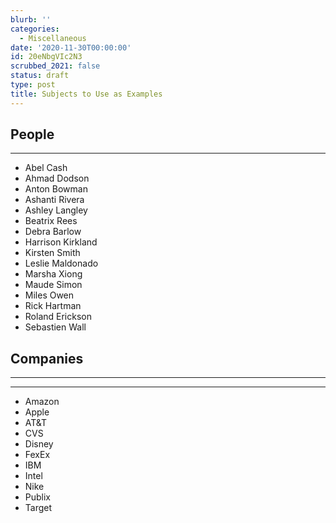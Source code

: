 ```yaml
---
blurb: ''
categories:
  - Miscellaneous
date: '2020-11-30T00:00:00'
id: 20eNbgVIc2N3
scrubbed_2021: false
status: draft
type: post
title: Subjects to Use as Examples
---
```


People 
---
---


- Abel Cash
- Ahmad Dodson
- Anton Bowman
- Ashanti Rivera
- Ashley Langley
- Beatrix Rees
- Debra Barlow
- Harrison Kirkland
- Kirsten Smith
- Leslie Maldonado
- Marsha Xiong
- Maude Simon
- Miles Owen
- Rick Hartman
- Roland Erickson
- Sebastien Wall

Companies
---
---
---


- Amazon
- Apple
- AT&T
- CVS
- Disney
- FexEx
- IBM
- Intel
- Nike
- Publix
- Target
